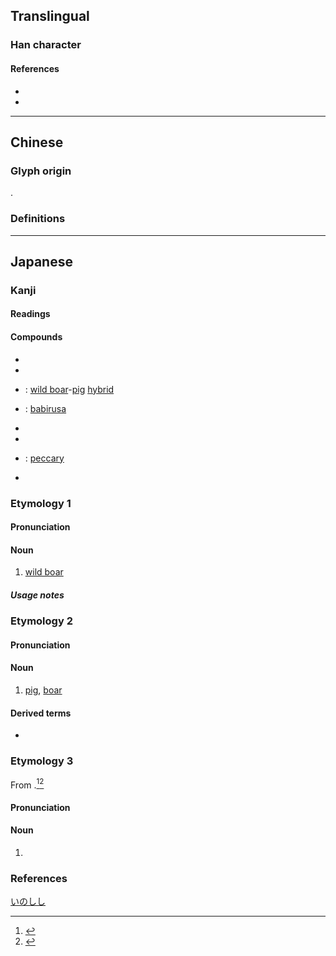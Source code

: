 {{also|豬}}
{{character info/new}}
{{character info/new|0xfa16}}
==Translingual==

===Han character===
{{Han char|rn=94|rad=犬|as=08|sn=11|four=|canj=KHJKA|ids=⿰犭者}}

====References====
* {{Han ref|kx=0714.260|dkj=20511|dj=1126.240|hdz=21351.090|uh=732A|ud=29482}}
* {{Han ref|uh=FA16}}

----

==Chinese==

===Glyph origin===
{{Han etym}}
{{Han compound|犬|者|alt1=犭|c1=s|c2=p|ls=psc}}.

===Definitions===
{{zh-see|豬|sv}}

----

==Japanese==

===Kanji===
{{ja-kanji|grade=|rs=犬08}}

====Readings====
{{ja-readings
|goon=ちょ
|kanon=ちょ
|kun=いのしし-<ゐのしし-, い-
}}

====Compounds====
{{der-top|Compounds}}
* {{ja-r|猪首|いくび}}
* {{ja-r|猪武者|いのししむしゃ}}
* {{ja-r|猪豚|いのぶた}}: [[wild boar]]-[[pig]] [[hybrid]]
* {{ja-r|鹿猪|しかいのしし}}: [[babirusa]]
* {{ja-r|猪口|ちょこ}}
* {{ja-r|猪突|ちょとつ}}
* {{ja-r|臍猪|へそいのしし}}: [[peccary]]
* {{ja-r|野猪|やちょ}}
{{der-bottom}}

{{wikipedia|lang=ja}}

===Etymology 1===
{{ja-kanjitab|いのしし|yomi=k}}

{{compound|ja|猪|tr1=i|t1=pig|の|tr2=no|獣|tr3=shishi|t3=beast (archaic)}}

====Pronunciation====
{{ja-pron|yomi=k|いのしし|acc=3|acc_ref=DJR,NHK}}

====Noun====
{{ja-noun|いのしし|イノシシ|hhira=ゐのしし}}

# [[wild boar]]

=====Usage notes=====
{{U:ja:biology|イノシシ}}

===Etymology 2===
{{ja-kanjitab|い|yomi=k}}

====Pronunciation====
{{ja-pron|yomi=k|い}}

====Noun====
{{ja-noun|い|hhira=ゐ}}

# [[pig]], [[boar]]

====Derived terms====
* {{ja-r|亥|い}}

===Etymology 3===
{{ja-kanjitab|しし|yomi=irr}}
From {{m|ja|肉|tr=shishi||meat, flesh}}.<ref name="KDJ">{{R:Kokugo Dai Jiten}}</ref><ref name="DJR">{{R:Daijirin}}</ref>

====Pronunciation====
{{ja-pron|yomi=irr|しし|acc=1|acc_ref=DJR,NHK}}

====Noun====
{{ja-noun|しし}}

# {{alternative spelling of|獣|lang=ja}}

===References===
<references/>

[[Category:ja:Pigs|いのしし]]